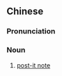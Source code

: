 {{also|便利贴}}
==Chinese==
{{zh-forms|s=便利贴|type=21}}

===Pronunciation===
{{zh-pron
|m=biànlìtiē
|cat=n
}}

===Noun===
{{zh-noun}}

# [[post-it note]]